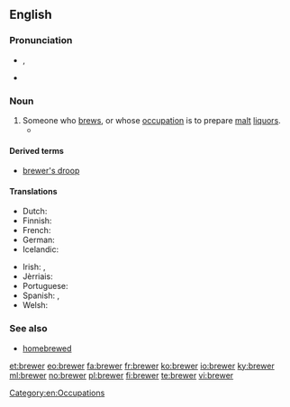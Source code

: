 {{also|Brewer}}
==English==
{{wikipedia|Brewing}}

===Pronunciation===
* {{a|UK}} {{IPA|/ˈbɹuː.ə(ɹ)/}}, {{X-SAMPA|/"bru:.@(r)/}}
* {{rhymes|uːə(ɹ)}}

===Noun===
{{en-noun}}

# Someone who [[brew]]s, or whose [[occupation]] is to prepare [[malt]] [[liquor]]s.
#* {{quote-book|year=2006|author=[[w:Edwin Black|Edwin Black]]
|title=Internal Combustion
|chapter=2|url=http://openlibrary.org/works/OL4103950W
|passage=But through the oligopoly, charcoal fuel proliferated throughout London's trades and industries.&nbsp; By the 1200s, '''brewers''' and bakers, tilemakers, glassblowers, pottery producers, and a range of other craftsmen all became hour-to-hour consumers of charcoal.}}

====Derived terms====
* [[brewer's droop]]

====Translations====
{{trans-top|someone who brews}}
* Dutch: {{t+|nl|brouwer}}
* Finnish: {{t+|fi|oluenpanija}}
* French: {{t+|fr|brasseur|m}}
* German: {{t-|de|Brauer|m}}
* Icelandic: {{t-|is|bruggari|m}}
{{trans-mid}}
* Irish: {{t-|ga|bríbhéir|m}}, {{t-|ga|grúdaire|m}}
* Jèrriais: {{tø|roa-jer|bracheux|m}}
* Portuguese: {{t-|pt|cervejeiro|m}}
* Spanish: {{t+|es|cervecero}}, {{t-|es|brebajero}}
* Welsh: {{t-|cy|bragwr|m}}
{{trans-bottom}}

===See also===
* [[homebrewed]]

[[Category:en:Occupations]]

[[et:brewer]]
[[eo:brewer]]
[[fa:brewer]]
[[fr:brewer]]
[[ko:brewer]]
[[io:brewer]]
[[ky:brewer]]
[[ml:brewer]]
[[no:brewer]]
[[pl:brewer]]
[[fi:brewer]]
[[te:brewer]]
[[vi:brewer]]